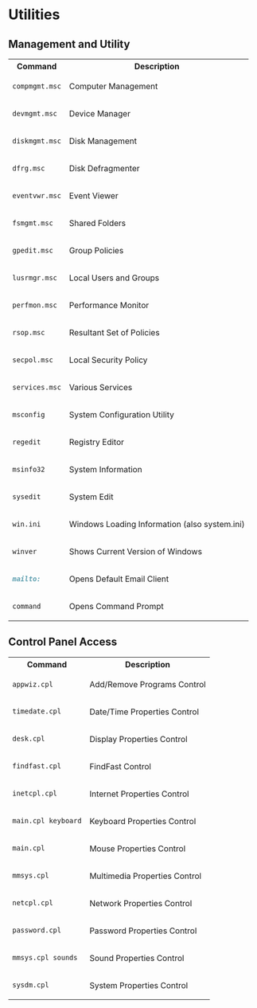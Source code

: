 # Utilities



## Management and Utility

<div class="contentTableContainer">


<table>

<tr>
<th>Command</th>
<th>Description</th>
</tr>

<tr>
<td>

```md
compmgmt.msc
```

</td>
<td>
Computer Management
</td>
</tr>

<tr>
<td>

```md
devmgmt.msc
```

</td>
<td>
Device Manager
</td>
</tr>

<tr>
<td>

```md
diskmgmt.msc
```

</td>
<td>
Disk Management
</td>
</tr>

<tr>
<td>

```md
dfrg.msc
```

</td>
<td>
Disk Defragmenter
</td>
</tr>

<tr>
<td>

```md
eventvwr.msc
```

</td>
<td>
Event Viewer
</td>
</tr>

<tr>
<td>

```md
fsmgmt.msc
```

</td>
<td>
Shared Folders
</td>
</tr>

<tr>
<td>

```md
gpedit.msc
```

</td>
<td>
Group Policies
</td>
</tr>

<tr>
<td>

```md
lusrmgr.msc
```

</td>
<td>
Local Users and Groups
</td>
</tr>

<tr>
<td>

```md
perfmon.msc
```

</td>
<td>
Performance Monitor
</td>
</tr>

<tr>
<td>

```md
rsop.msc
```

</td>
<td>
Resultant Set of Policies
</td>
</tr>

<tr>
<td>

```md
secpol.msc
```

</td>
<td>
Local Security Policy
</td>
</tr>

<tr>
<td>

```md
services.msc
```

</td>
<td>
Various Services
</td>
</tr>

<tr>
<td>

```md
msconfig
```

</td>
<td>
System Configuration Utility
</td>
</tr>

<tr>
<td>

```md
regedit
```

</td>
<td>
Registry Editor
</td>
</tr>

<tr>
<td>

```md
msinfo32
```

</td>
<td>
System Information
</td>
</tr>

<tr>
<td>

```md
sysedit
```

</td>
<td>
System Edit
</td>
</tr>

<tr>
<td>

```md
win.ini
```

</td>
<td>
Windows Loading Information (also system.ini)
</td>
</tr>

<tr>
<td>

```md
winver
```

</td>
<td>
Shows Current Version of Windows
</td>
</tr>

<tr>
<td>

```md
mailto:
```

</td>
<td>
Opens Default Email Client
</td>
</tr>

<tr>
<td>

```md
command
```

</td>
<td>
Opens Command Prompt
</td>
</tr>

</table>

</div>

## Control Panel Access

<div class="contentTableContainer">


<table>

<tr>
<th>Command</th>
<th>Description</th>
</tr>

<tr>
<td>

```md
appwiz.cpl
```

</td>
<td>
Add/Remove Programs Control
</td>
</tr>

<tr>
<td>

```md
timedate.cpl
```

</td>
<td>
Date/Time Properties Control
</td>
</tr>

<tr>
<td>

```md
desk.cpl
```

</td>
<td>
Display Properties Control
</td>
</tr>

<tr>
<td>

```md
findfast.cpl
```

</td>
<td>
FindFast Control
</td>
</tr>

<tr>
<td>

```md
inetcpl.cpl
```

</td>
<td>
Internet Properties Control
</td>
</tr>

<tr>
<td>

```md
main.cpl keyboard
```

</td>
<td>
Keyboard Properties Control
</td>
</tr>

<tr>
<td>

```md
main.cpl
```

</td>
<td>
Mouse Properties Control
</td>
</tr>

<tr>
<td>

```md
mmsys.cpl
```

</td>
<td>
Multimedia Properties Control
</td>
</tr>

<tr>
<td>

```md
netcpl.cpl
```

</td>
<td>
Network Properties Control
</td>
</tr>

<tr>
<td>

```md
password.cpl
```

</td>
<td>
Password Properties Control
</td>
</tr>

<tr>
<td>

```md
mmsys.cpl sounds
```

</td>
<td>
Sound Properties Control
</td>
</tr>

<tr>
<td>

```md
sysdm.cpl
```

</td>
<td>
System Properties Control
</td>
</tr>

</table>


</div>